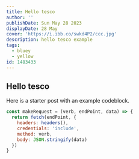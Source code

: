 ```yaml
---
title: Hello tesco
author: ''
publishDate: Sun May 28 2023
displayDate: 28 May
cover: 'https://i.ibb.co/swkd4P2/ccc.jpg'
description: hello tesco example
tags:
  - bluey
  - yellow
id: 1483433
---
```


## Hello tesco

Here is a starter post with an example codeblock.


```js
const makeRequest = (verb, endPoint, data) => {
  return fetch(endPoint, {
    headers: headers(),
    credentials: 'include',
    method: verb,
    body: JSON.stringify(data)
  })
}
```
